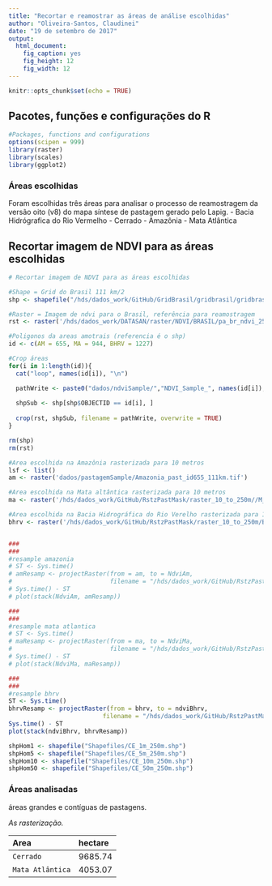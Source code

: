 ```yaml
---
title: "Recortar e reamostrar as áreas de análise escolhidas"
author: "Oliveira-Santos, Claudinei"
date: "19 de setembro de 2017"
output: 
  html_document: 
    fig_caption: yes
    fig_height: 12
    fig_width: 12
---
```


```r
knitr::opts_chunk$set(echo = TRUE)
```


## Pacotes, funções e configurações do R
```r
#Packages, functions and configurations
options(scipen = 999)
library(raster)
library(scales)
library(ggplot2)
```

### Áreas escolhidas

Foram escolhidas três áreas para analisar o processo de reamostragem da versão oito (v8) do mapa síntese de pastagem gerado pelo Lapig. 
- Bacia Hidrógrafica do Rio Vermelho - Cerrado
- Amazônia
- Mata Atlântica

## Recortar imagem de NDVI para as áreas escolhidas
```r
# Recortar imagem de NDVI para as áreas escolhidas

#Shape = Grid do Brasil 111 km/2
shp <- shapefile("/hds/dados_work/GitHub/GridBrasil/gridbrasil/gridbrasilBrLim/Grid_BrLim_111_km_wgs84.shp")

#Raster = Imagem de ndvi para o Brasil, referência para reamostragem
rst <- raster('/hds/dados_work/DATASAN/raster/NDVI/BRASIL/pa_br_ndvi_250_2017001_lapig.tif')

#Poligonos da areas amotrais (referencia é o shp)
id <- c(AM = 655, MA = 944, BHRV = 1227)

#Crop áreas
for(i in 1:length(id)){
  cat("loop", names(id[i]), "\n")

  pathWrite <- paste0("dados/ndviSample/","NDVI_Sample_", names(id[i]), "_",id[i],".tif")
  
  shpSub <- shp[shp$OBJECTID == id[i], ]
  
  crop(rst, shpSub, filename = pathWrite, overwrite = TRUE)
}

rm(shp)
rm(rst)
```



```r

#Area escolhida na Amazônia rasterizada para 10 metros
lsf <- list()
am <- raster('dados/pastagemSample/Amazonia_past_id655_111km.tif')

#Area escolhida na Mata altântica rasterizada para 10 metros
ma <- raster('/hds/dados_work/GitHub/RstzPastMask/raster_10_to_250m//M_Atlantica_past_id1227_111km.tif')

#Area escolhida na Bacia Hidrográfica do Rio Verelho rasterizada para 10 metros
bhrv <- raster('/hds/dados_work/GitHub/RstzPastMask/raster_10_to_250m/BHRV_past_id944_111km.tif')


###
###
#resample amazonia
# ST <- Sys.time()
# amResamp <- projectRaster(from = am, to = NdviAm,
#                           filename = "/hds/dados_work/GitHub/RstzPastMask/raster_10_to_250m/Amazonia_Rsmp_250m_id655_111km.tif")
# Sys.time() - ST
# plot(stack(NdviAm, amResamp))

###
###
#resample mata atlantica
# ST <- Sys.time()
# maResamp <- projectRaster(from = ma, to = NdviMa,
#                           filename = "/hds/dados_work/GitHub/RstzPastMask/raster_10_to_250m/MataAtlantica_Rsmp_250m_id1227_111km.tif")
# Sys.time() - ST
# plot(stack(NdviMa, maResamp))

###
###
#resample bhrv
ST <- Sys.time()
bhrvResamp <- projectRaster(from = bhrv, to = ndviBhrv,
                          filename = "/hds/dados_work/GitHub/RstzPastMask/raster_10_to_250m/BHRV_Rsmp_250m_id944_111km.tif")
Sys.time() - ST
plot(stack(ndviBhrv, bhrvResamp))

```



```r
shpHom1 <- shapefile("Shapefiles/CE_1m_250m.shp")
shpHom5 <- shapefile("Shapefiles/CE_5m_250m.shp")
shpHom10 <- shapefile("Shapefiles/CE_10m_250m.shp")
shpHom50 <- shapefile("Shapefiles/CE_50m_250m.shp")
```


### Áreas analisadas
<p style="text-align: justify;">
áreas grandes e contíguas de pastagens.
</p>

<p style="text-align: justify;">
*As  rasterização.*
</p>

|Area|hectare |
|:---|:--- |
|`Cerrado`|9685.74|
|`Mata Atlântica`|4053.07 |


```r

```


